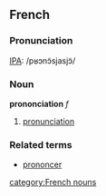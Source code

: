 ==French==
===Pronunciation===
[[w:IPA|IPA]]:  /pʁɔnɔ̃sjasjɔ̃/
===Noun===
'''prononciation''' ''f''

# [[pronunciation]]

===Related terms===
*[[prononcer]]
[[category:French nouns]]